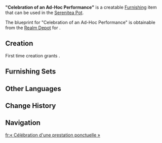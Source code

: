 {{Furnishing Infobox
|id             = 361507
|image          = Item "Celebration of an Ad-Hoc Performance".png
|category       = Large Furnishing
|subcategory    = Counter
|quality        = 4
|adeptal_energy = 90
|load           = 514
|reduced_load   = 419
|description    = A small stage designed specifically for impromptu performances during gatherings and parties. It was made using high-quality Cypress Wood and adorned with cute decorations, and can promote a relaxed and enjoyable atmosphere.<br>Fontainian parties often involve lively performances, and this lightweight, compact, and easy-to-set-up stage has been designed to meet such demands. Therefore, this stage, along with the decorations on it and the other signs of use, has witnessed countless moments of Fontainian joy.
|blueprint      = 
}}
'''"Celebration of an Ad-Hoc Performance"''' is a creatable [[Furnishing]] item that can be used in the [[Serenitea Pot]].

The blueprint for "Celebration of an Ad-Hoc Performance" is obtainable from the [[Realm Depot]] for {{Item|Realm Currency|24|x=240}}.

==Creation==
First time creation grants {{Item|Trust|24|x=90}}.
{{Recipe
|type = Creation
|time = 16h
|Cypress Wood = 14
|Fabric = 6
|Red Dye = 4
|sort = Cypress Wood;Fabric;Red Dye
}}

==Furnishing Sets==
{{Craft Usage|type=Furnishing Set}}

==Other Languages==
{{Other Languages
|en       = "Celebration of an Ad-Hoc Performance"
|zhs      = 「即兴表演的欢庆时光」
|zhs_rm   = 
|zht      = 「即興表演的歡慶時光」
|zht_rm   = 
|zh_tl    = 
|ja       = 「楽しきエチュード」
|ja_rm    = "Tanoshiki Echuudo"
|ja_tl    = 
|ko       = 「즐거운 즉흥 공연 시간」
|ko_rm    = 
|ko_tl    = 
|es       = Celebración improvisada
|es_tl    = Improvised Celebration
|fr       = « Célébration d'une prestation ponctuelle »
|fr_tl    = Celebration of a Punctual Performance
|ru       = «Праздничная импровизация»
|ru_tl    = 
|th       = "ช่วงเวลาสนุกกับการแสดงสด"
|th_rm    = 
|th_tl    = 
|vi       = Khoảnh Khắc Mừng Buổi Diễn Ngẫu Hứng
|vi_tl    = 
|de       = „Festliche Zeit des improvisatorischen Spiels“
|de_tl    = "Festive Time of the Improvisational Play"
|id       = "Perayaan Pertunjukan Improvisasi"
|id_tl    = "Celebration of Improvisational Performance"
|pt       = "Celebração da Performance"
|pt_tl    = "Celebration of the Performance"
|tr       = "Doğaçlama Gösterinin Kutlaması"
|tr_tl    = 
|it       = Celebrazione di uno spettacolo ad hoc
|it_tl    = Celebration of an Ad-Hoc Show
}}

==Change History==
{{Change History|4.3}}

==Navigation==
{{Furnishing Navbox|interior}}

[[fr:« Célébration d'une prestation ponctuelle »]]